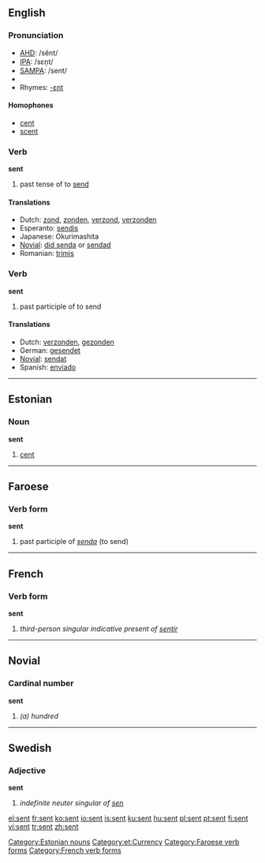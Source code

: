 ==English==

{{rank|themselves|half|certain|269|sent|keep|myself|morning}}

===Pronunciation===
* [[w:AHD|AHD]]: /sĕnt/
* [[w:IPA|IPA]]: /sɛn̩t/
* [[w:SAMPA|SAMPA]]: /sent/
*{{audio|en-us-sent.ogg|Audio (US)}}
* Rhymes: [[Rhymes:English:-ɛnt|-ɛnt]]

====Homophones====
*[[cent]]
*[[scent]]

===Verb===
'''sent'''

# past tense of to [[send]]

====Translations====
{{top}}
*Dutch: [[zond]], [[zonden]], [[verzond]], [[verzonden]]
*Esperanto: [[sendis]]
*Japanese: Okurimashita
*[[Novial]]: [[did senda]] or [[sendad]]
*Romanian: [[trimis]]
{{bottom}}

===Verb===
'''sent'''

# past participle of to send

====Translations====
*Dutch: [[verzonden]], [[gezonden]]
*German: [[gesendet]]
*[[Novial]]: [[sendat]]
*Spanish: [[enviado]]

----

==Estonian==

===Noun===
'''sent'''

# [[cent]]

[[Category:Estonian nouns]]
[[Category:et:Currency]]

----

==Faroese==

===Verb form===
'''sent'''

# past participle of ''[[senda]]'' (to send)

[[Category:Faroese verb forms]]

----

==French==

===Verb form===
'''sent'''

# ''third-person singular indicative present of [[sentir]]''

[[Category:French verb forms]]

----

==Novial==

===Cardinal number===
'''sent'''

# ''(a) hundred''

----

==Swedish==

===Adjective===
'''sent'''

# ''indefinite neuter singular of [[sen]]''

[[el:sent]]
[[fr:sent]]
[[ko:sent]]
[[io:sent]]
[[is:sent]]
[[ku:sent]]
[[hu:sent]]
[[pl:sent]]
[[pt:sent]]
[[fi:sent]]
[[vi:sent]]
[[tr:sent]]
[[zh:sent]]